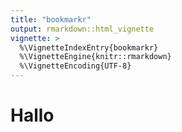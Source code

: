 ```yaml
---
title: "bookmarkr"
output: rmarkdown::html_vignette
vignette: >
  %\VignetteIndexEntry{bookmarkr}
  %\VignetteEngine{knitr::rmarkdown}
  %\VignetteEncoding{UTF-8}
---
```




# Hallo



